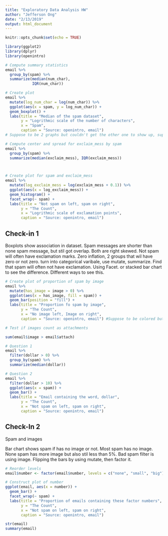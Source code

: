 ```yaml
---
title: "Exploratory Data Analysis HW"
author: "Jefferson Ong"
date: "2/13/2019"
output: html_document
---
```


```r
knitr::opts_chunk$set(echo = TRUE)
```

```r
library(ggplot2)
library(dplyr)
library(openintro)
```
```r

# Compute summary statistics
email %>%
  group_by(spam) %>%
  summarize(median(num_char),
            IQR(num_char))

# Create plot
email %>%
  mutate(log_num_char = log(num_char)) %>%
  ggplot(aes(x = spam, y = log_num_char)) +
  geom_boxplot() + 
  labs(title = "Median of the spam dataset",
       y = "Logrithmic scale of the number of characters",
       x = "Spam",
       caption = "Source: openintro, email") 
# Suppose to be 2 graphs but couldn't get the other one to show up, suppose to have 2 boxplots with one being spam and the other being not spam.
```


```r
# Compute center and spread for exclaim_mess by spam
email %>%
  group_by(spam) %>%
  summarize(median(exclaim_mess), IQR(exclaim_mess))



# Create plot for spam and exclaim_mess
email %>%
  mutate(log_exclaim_mess = log(exclaim_mess + 0.1)) %>%
  ggplot(aes(x = log_exclaim_mess)) +
  geom_histogram() +
  facet_wrap(~ spam) + 
  labs(title = "Not spam on left, spam on right",
       y = "The Count",
       x = "Logrithmic scale of exclamation points",
       caption = "Source: openintro, email") 
```



## Check-in 1

Boxplots show association in dataset. Spam messages are shorter than none spam message, but stil got overlap. Both are right skewed. Not spam will often have exclamation marks. Zero inflation, 2 groups that wil have zero or not zero. turn into categorical varibale, use mutate, summarize. Find that spam will often not have exclamation. Using Facet. or stacked bar chart to see the difference. DIfferent ways to see this. 


```r
# Create plot of proportion of spam by image
email %>%
  mutate(has_image = image > 0) %>%
  ggplot(aes(x = has_image, fill = spam)) +
  geom_bar(position = "fill") + 
  labs(title = "Proportion fo spam by image",
       y = "The Count",
       x = "No image left, Image on right",
       caption = "Source: openintro, email") #Suppose to be colored but I'm not sure why the code doesn't work when fill = spam should do it. 
```


```r
# Test if images count as attachments

sum(email$image > email$attach)
```


```r
# Question 1
email %>%
  filter(dollar > 0) %>%
  group_by(spam) %>%
  summarize(median(dollar))

# Question 2
email %>%
  filter(dollar > 10) %>%
  ggplot(aes(x = spam)) +
  geom_bar() + 
  labs(title = "Email containing the word, dollar",
       y = "The Count",
       x = "Not spam on left, spam on right",
       caption = "Source: openintro, email")
```


## Check-In 2

Spam and images

Bar chart shows spam if has no image or not. Most spam has no image. None spam has more image but also stil less than 5%. Bad spam filter is using image. Flipping the bars by using mutate, then factor it. 

```r
# Reorder levels
email$number <- factor(email$number, levels = c("none", "small", "big"))

# Construct plot of number
ggplot(email, aes(x = number)) +
  geom_bar() +
  facet_wrap(~ spam) + 
  labs(title = "Proportion of emails containing these factor numbers",
       y = "The Count",
       x = "Not spam on left, spam on right",
       caption = "Source: openintro, email")
```


```r
str(email)
summary(email)
```





